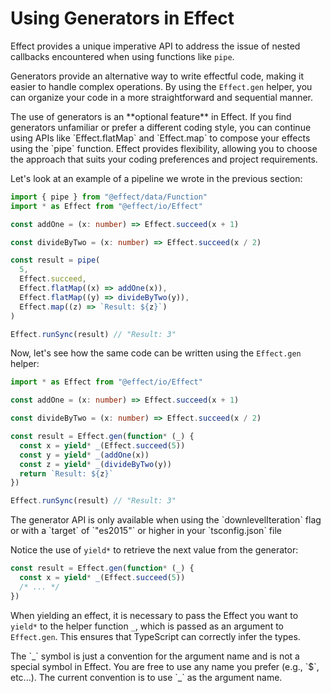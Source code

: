 
# Using Generators in Effect

Effect provides a unique imperative API to address the issue of nested callbacks encountered when using functions like `pipe`.

Generators provide an alternative way to write effectful code, making it easier to handle complex operations. By using the `Effect.gen` helper, you can organize your code in a more straightforward and sequential manner.

<Idea>
  The use of generators is an **optional feature** in Effect. If you find
  generators unfamiliar or prefer a different coding style, you can continue
  using APIs like `Effect.flatMap` and `Effect.map` to compose your effects
  using the `pipe` function. Effect provides flexibility, allowing you to choose
  the approach that suits your coding preferences and project requirements.
</Idea>

Let's look at an example of a pipeline we wrote in the previous section:

```ts
import { pipe } from "@effect/data/Function"
import * as Effect from "@effect/io/Effect"

const addOne = (x: number) => Effect.succeed(x + 1)

const divideByTwo = (x: number) => Effect.succeed(x / 2)

const result = pipe(
  5,
  Effect.succeed,
  Effect.flatMap((x) => addOne(x)),
  Effect.flatMap((y) => divideByTwo(y)),
  Effect.map((z) => `Result: ${z}`)
)

Effect.runSync(result) // "Result: 3"
```

Now, let's see how the same code can be written using the `Effect.gen` helper:

```ts
import * as Effect from "@effect/io/Effect"

const addOne = (x: number) => Effect.succeed(x + 1)

const divideByTwo = (x: number) => Effect.succeed(x / 2)

const result = Effect.gen(function* (_) {
  const x = yield* _(Effect.succeed(5))
  const y = yield* _(addOne(x))
  const z = yield* _(divideByTwo(y))
  return `Result: ${z}`
})

Effect.runSync(result) // "Result: 3"
```

<Warning>
  The generator API is only available when using the `downlevelIteration` flag
  or with a `target` of `"es2015"` or higher in your `tsconfig.json` file
</Warning>

Notice the use of `yield*` to retrieve the next value from the generator:

```ts {2}
const result = Effect.gen(function* (_) {
  const x = yield* _(Effect.succeed(5))
  /* ... */
})
```

When yielding an effect, it is necessary to pass the Effect you want to `yield*` to the helper function `_`, which is passed as an argument to `Effect.gen`. This ensures that TypeScript can correctly infer the types.

<Info>
  The `_` symbol is just a convention for the argument name and is not a special
  symbol in Effect. You are free to use any name you prefer (e.g., `$`, etc...).
  The current convention is to use `_` as the argument name.
</Info>
